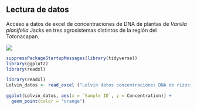 ## Lectura de datos

Acceso a datos de excel de concentraciones de DNA de plantas de *Vanilla planifolia* Jacks en tres agrosistemas distintos de la región del Totonacapan.

![](vainilla.jpg)

```r
suppressPackageStartupMessages(library(tidyverse))
library(ggplot2)
library(readxl)

library(readxl)
Lolvin_datos <- read_excel ("Lolvin datos concentraciónes DNA de rizosfera primeras muestras Quantus.xlsx")

```

```r
ggplot(Lolvin_datos, aes(x = `Sample ID`, y = Concentration)) +
  geom_point(color = "orange")
```
